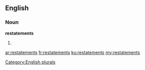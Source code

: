 ==English==

===Noun===
'''restatements'''

# {{plural of|restatement}}

[[Category:English plurals]]

[[ar:restatements]]
[[fr:restatements]]
[[ku:restatements]]
[[my:restatements]]